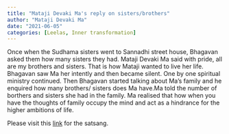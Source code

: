 ```yaml
---
title: "Mataji Devaki Ma's reply on sisters/brothers"
author: "Mataji Devaki Ma"
date: "2021-06-05"
categories: [Leelas, Inner transformation]
---
```


Once when the Sudhama sisters went to Sannadhi street house, Bhagavan asked them how many sisters they had. Mataji Devaki Ma said with pride, all are my brothers and sisters. That is how Mataji  wanted to live her life. Bhagavan saw Ma her intently and then became silent. One by one spiritual ministry continued. Then Bhagavan started talking about Ma's family and he enquired how many brothers/ sisters does Ma have.Ma told the number of borthers and sisters she had in the family. Ma realised that how when you have the thoughts of family occupy the mind and act as a hindrance for the higher ambitions of life.

Please visit this [link](https://www.youtube.com/watch?v=TZMB_qUaGTE
) for the satsang.